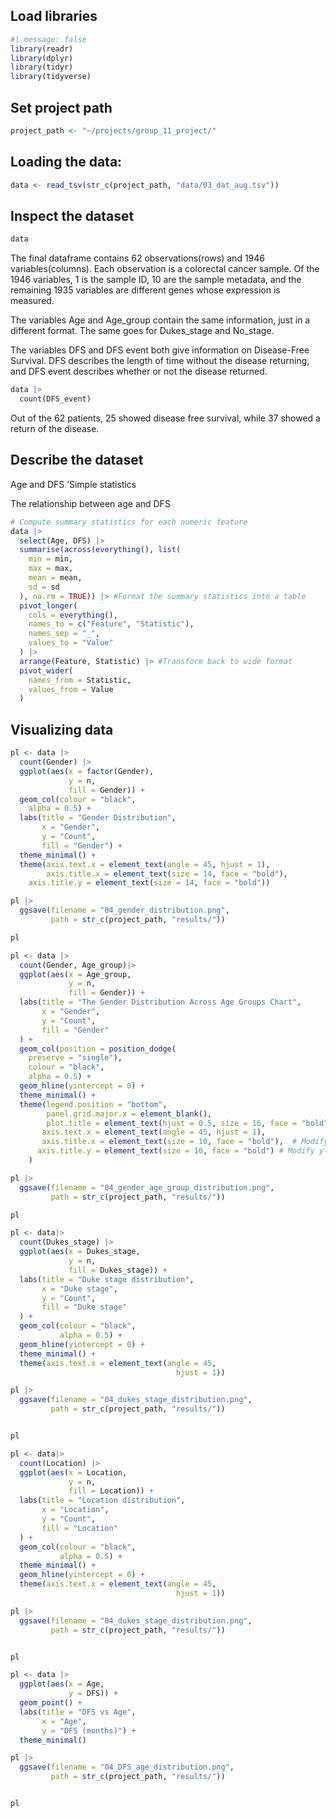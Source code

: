 ## Load libraries

```r
#| message: false
library(readr)
library(dplyr)
library(tidyr)
library(tidyverse)
```

## Set project path

```r
project_path <- "~/projects/group_11_project/"
```

## Loading the data:

```r
data <- read_tsv(str_c(project_path, "data/03_dat_aug.tsv"))
```

## Inspect the dataset

```r
data
```

The final dataframe contains 62 observations(rows) and 1946 variables(columns). Each observation is a colorectal cancer sample. Of the 1946 variables, 1 is the sample ID, 10 are the sample metadata, and the remaining 1935 variables are different genes whose expression is measured.

The variables Age and Age_group contain the same information, just in a different format. The same goes for Dukes_stage and No_stage.

The variables DFS and DFS event both give information on Disease-Free Survival. DFS describes the length of time without the disease returning, and DFS event describes whether or not the disease returned.

```r
data |>
  count(DFS_event)
```

Out of the 62 patients, 25 showed disease free survival, while 37 showed a return of the disease.

## Describe the dataset

Age and DFS 'Simple statistics

The relationship between age and DFS

```r
# Compute summary statistics for each numeric feature
data |>
  select(Age, DFS) |> 
  summarise(across(everything(), list(
    min = min,
    max = max,
    mean = mean,
    sd = sd
  ), na.rm = TRUE)) |> #Format the summary statistics into a table
  pivot_longer(
    cols = everything(),
    names_to = c("Feature", "Statistic"),
    names_sep = "_",
    values_to = "Value"
  ) |>
  arrange(Feature, Statistic) |> #Transform back to wide format
  pivot_wider(
    names_from = Statistic,
    values_from = Value
  )
```

## Visualizing data

```r
pl <- data |>
  count(Gender) |> 
  ggplot(aes(x = factor(Gender),
             y = n,
             fill = Gender)) + 
  geom_col(colour = "black",
    alpha = 0.5) +
  labs(title = "Gender Distribution", 
       x = "Gender", 
       y = "Count", 
       fill = "Gender") +
  theme_minimal() +
  theme(axis.text.x = element_text(angle = 45, hjust = 1), 
        axis.title.x = element_text(size = 14, face = "bold"),
    axis.title.y = element_text(size = 14, face = "bold"))

pl |> 
  ggsave(filename = "04_gender_distribution.png",
         path = str_c(project_path, "results/"))

pl
```

```r
pl <- data |>
  count(Gender, Age_group)|>
  ggplot(aes(x = Age_group,
             y = n,
             fill = Gender)) +
  labs(title = "The Gender Distribution Across Age Groups Chart", 
       x = "Gender", 
       y = "Count", 
       fill = "Gender"
  ) +
  geom_col(position = position_dodge(
    preserve = "single"),
    colour = "black",
    alpha = 0.5) +
  geom_hline(yintercept = 0) +
  theme_minimal() +
  theme(legend.position = "bottom",
        panel.grid.major.x = element_blank(),
        plot.title = element_text(hjust = 0.5, size = 16, face = "bold"),
       axis.text.x = element_text(angle = 45, hjust = 1), 
       axis.title.x = element_text(size = 10, face = "bold"),  # Modify x-axis title font size and make it bold
      axis.title.y = element_text(size = 10, face = "bold") # Modify y-axis title font size and make it italic
    )

pl |> 
  ggsave(filename = "04_gender_age_group_distribution.png",
         path = str_c(project_path, "results/"))

pl
```

```r
pl <- data|>
  count(Dukes_stage) |> 
  ggplot(aes(x = Dukes_stage, 
             y = n,
             fill = Dukes_stage)) +
  labs(title = "Duke stage distribution", 
       x = "Duke stage", 
       y = "Count", 
       fill = "Duke stage"
  ) +
  geom_col(colour = "black",
           alpha = 0.5) +
  geom_hline(yintercept = 0) +
  theme_minimal() +
  theme(axis.text.x = element_text(angle = 45, 
                                     hjust = 1))

pl |> 
  ggsave(filename = "04_dukes_stage_distribution.png",
         path = str_c(project_path, "results/"))


pl
```

```r
pl <- data|>
  count(Location) |> 
  ggplot(aes(x = Location, 
             y = n,
             fill = Location)) +
  labs(title = "Location distribution", 
       x = "Location", 
       y = "Count", 
       fill = "Location"
  ) +
  geom_col(colour = "black",
           alpha = 0.5) +
  theme_minimal() +
  geom_hline(yintercept = 0) +
  theme(axis.text.x = element_text(angle = 45, 
                                     hjust = 1))

pl |> 
  ggsave(filename = "04_dukes_stage_distribution.png",
         path = str_c(project_path, "results/"))


pl
```

```r
pl <- data |> 
  ggplot(aes(x = Age, 
             y = DFS)) +
  geom_point() +               
  labs(title = "DFS vs Age",
       x = "Age",
       y = "DFS (months)") +
  theme_minimal()

pl |> 
  ggsave(filename = "04_DFS_age_distribution.png",
         path = str_c(project_path, "results/"))


pl
```
